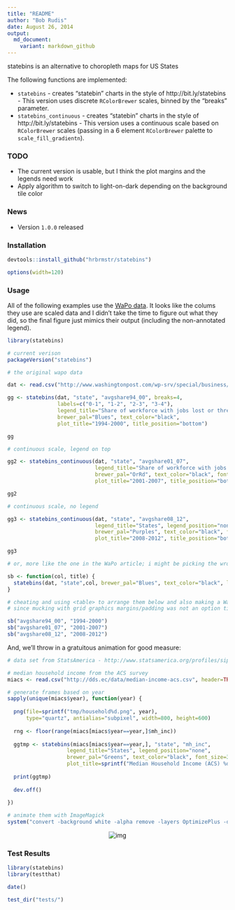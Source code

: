 ```yaml
---
title: "README"
author: "Bob Rudis"
date: August 26, 2014
output:
  md_document:
    variant: markdown_github
---
```

<!-- output: html_document -->

statebins is an alternative to choropleth maps for US States

The following functions are implemented:

- `statebins` - creates "statebin" charts in the style of http://bit.ly/statebins - This version uses discrete `RColorBrewer` scales, binned by the "breaks" parameter.
- `statebins_continuous` - creates "statebin" charts in the style of http://bit.ly/statebins - This version uses a continuous scale based on `RColorBrewer` scales (passing in a 6 element `RColorBrewer` palette to `scale_fill_gradientn`).

### TODO

- The current version is usable, but I think the plot margins and the legends need work
- Apply algorithm to switch to light-on-dark depending on the background tile color 

### News

- Version `1.0.0` released

### Installation

```r
devtools::install_github("hrbrmstr/statebins")
```

```r
options(width=120)
```

### Usage

All of the following examples use the [WaPo data](http://www.washingtonpost.com/wp-srv/special/business/states-most-threatened-by-trade/states.csv?cache=1). It looks like the colums they use are scaled data and I didn't take the time to figure out what they did, so the final figure just mimics their output (including the non-annotated legend).

```r
library(statebins)

# current verison
packageVersion("statebins")

# the original wapo data

dat <- read.csv("http://www.washingtonpost.com/wp-srv/special/business/states-most-threatened-by-trade/states.csv?cache=1", stringsAsFactors=FALSE)

gg <- statebins(dat, "state", "avgshare94_00", breaks=4, 
                labels=c("0-1", "1-2", "2-3", "3-4"),
                legend_title="Share of workforce with jobs lost or threatened by trade", font_size=3, 
                brewer_pal="Blues", text_color="black", 
                plot_title="1994-2000", title_position="bottom")

gg

# continuous scale, legend on top

gg2 <- statebins_continuous(dat, "state", "avgshare01_07",
                            legend_title="Share of workforce with jobs lost or threatened by trade", legend_position="top",
                            brewer_pal="OrRd", text_color="black", font_size=3, 
                            plot_title="2001-2007", title_position="bottom")

gg2

# continuous scale, no legend

gg3 <- statebins_continuous(dat, "state", "avgshare08_12",
                            legend_title="States", legend_position="none",
                            brewer_pal="Purples", text_color="black", font_size=3, 
                            plot_title="2008-2012", title_position="bottom")

gg3

# or, more like the one in the WaPo article; i might be picking the wrong columns here. it's just for an example

sb <- function(col, title) {
  statebins(dat, "state",col, brewer_pal="Blues", text_color="black", legend_position="none", font_size=3, plot_title=title, breaks=4, labels=1:4)
}
```

```r
# cheating and using <table> to arrange them below and also making a WaPo-like legend, 
# since mucking with grid graphics margins/padding was not an option time-wise at the moment

sb("avgshare94_00", "1994-2000")
sb("avgshare01_07", "2001-2007")
sb("avgshare08_12", "2008-2012")
```

<!-- uncomment the following and add backticks where appropriate and remove the reference to -->
<!-- the static image when the rmarkdown output is HTML and this will work fine. github does not render the markdown properly -->
<!-- 
<span style="font-size:17px; color:#333;">Share of workforce with jobs lost or threatened by trade</span><br/>

<table style="width:200px" cellpadding=0, cellspacing=0><tr style="line-height:10px">
<td width="25%" style="background:#EFF3FF;">&nbsp;</td>
<td width="25%" style="background:#BDD7E7;">&nbsp;</td>
<td width="25%" style="background:#6BAED6;">&nbsp;</td>
<td width="25%" style="background:#2171B5;">&nbsp;</td></tr>
<tr><td colspan=2 align="left" style="font-size:14px">Smallest share</td><td colspan=2 align="right" style="font-size:14px">Largest</td></tr>
</table>

<table width="100%" cellpadding="0" cellspacing="0">
<tr><td width="50%">

{r f1994, echo=FALSE, fig.width=6, fig.height=5}
sb("avgshare94_00", "1994-2000")

</td><td width="50%">

{r f2001, echo=FALSE, fig.width=6, fig.height=5, results='asis'}
sb("avgshare01_07", "2001-2007")

</td></tr><tr><td width="50%">

{r f2008, echo=FALSE, fig.width=6, fig.height=5, results='asis'}
sb("avgshare08_12", "2008-2012")

</td><td width="50%"> &nbsp; </td></tr></table>

-->

And, we'll throw in a gratuitous animation for good measure:

```r
# data set from StatsAmerica - http://www.statsamerica.org/profiles/sip_index.html

# median household income from the ACS survey
miacs <- read.csv("http://dds.ec/data/median-income-acs.csv", header=TRUE, stringsAsFactors=FALSE)

# generate frames based on year
sapply(unique(miacs$year), function(year) {
  
  png(file=sprintf("tmp/household%d.png", year),
      type="quartz", antialias="subpixel", width=800, height=600)
  
  rng <- floor(range(miacs[miacs$year==year,]$mh_inc))
  
  ggtmp <- statebins(miacs[miacs$year==year,], "state", "mh_inc",
                   legend_title="States", legend_position="none",
                   brewer_pal="Greens", text_color="black", font_size=3,
                   plot_title=sprintf("Median Household Income (ACS) %d\n$%s - $%s", year, comma(rng[1]), comma(rng[2])), title_position="top")
  
  print(ggtmp)
  
  dev.off()
  
})

# animate them with ImageMagick
system("convert -background white -alpha remove -layers OptimizePlus -delay 150 tmp/*.png -loop 1 tmp/household.gif")
```

<center>![img](./tmp/household.gif)</embed></center>

### Test Results

```r
library(statebins)
library(testthat)

date()

test_dir("tests/")
```

